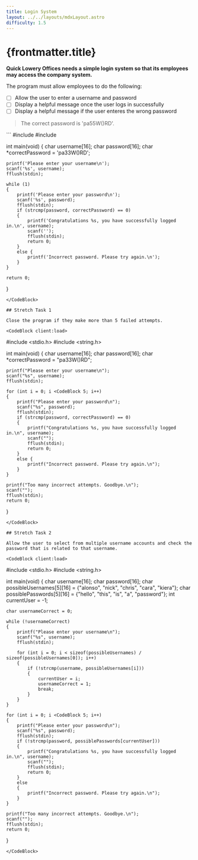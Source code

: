 ```yaml
---
title: Login System
layout: ../../layouts/mdxLayout.astro
difficulty: 1.5
---
```



# {frontmatter.title}

**Quick Lowery Offices needs a simple login system so that its employees may access the company system.**

The program must allow employees to do the following:
- [ ] Allow the user to enter a username and password
- [ ] Display a helpful message once the user logs in successfully
- [ ] Display a helpful message if the user enteres the wrong password

> The correct password is 'pa55W()RD'.

<CodeBlock client:load>
```
#include <stdio.h>
#include <string.h>

int main(void)
{
    char username[16];
    char password[16];
    char *correctPassword = 'pa33W()RD';

    printf('Please enter your username\n');
    scanf('%s', username);
    fflush(stdin);

    while (1)
    {
        printf('Please enter your password\n');
        scanf('%s', password);
        fflush(stdin);
        if (strcmp(password, correctPassword) == 0)
        {
            printf('Congratulations %s, you have successfully logged in.\n', username);
            scanf('');
            fflush(stdin);
            return 0;
        }
        else {
            printf('Incorrect password. Please try again.\n');
        }
    }

    return 0;
}
```
</CodeBlock>

## Stretch Task 1

Close the program if they make more than 5 failed attempts.

<CodeBlock client:load>
```
#include <stdio.h>
#include <string.h>

int main(void)
{
    char username[16];
    char password[16];
    char *correctPassword = "pa33W()RD";

    printf("Please enter your username\n");
    scanf("%s", username);
    fflush(stdin);

    for (int i = 0; i <CodeBlock 5; i++)
    {
        printf("Please enter your password\n");
        scanf("%s", password);
        fflush(stdin);
        if (strcmp(password, correctPassword) == 0)
        {
            printf("Congratulations %s, you have successfully logged in.\n", username);
            scanf("");
            fflush(stdin);
            return 0;
        }
        else {
            printf("Incorrect password. Please try again.\n");
        }
    }

    printf("Too many incorrect attempts. Goodbye.\n");
    scanf("");
    fflush(stdin);
    return 0;
}
```
</CodeBlock>

## Stretch Task 2

Allow the user to select from multiple username accounts and check the password that is related to that username.

<CodeBlock client:load>
```
#include <stdio.h>
#include <string.h>

int main(void)
{
    char username[16];
    char password[16];
    char possibleUsernames[5][16] = {"alonso", "nick", "chris", "cara", "kiera"};
    char possiblePasswords[5][16] = {"hello", "this", "is", "a", "password"};
    int currentUser = -1;

    char usernameCorrect = 0;

    while (!usernameCorrect)
    {
        printf("Please enter your username\n");
        scanf("%s", username);
        fflush(stdin);

        for (int i = 0; i < sizeof(possibleUsernames) / sizeof(possibleUsernames[0]); i++)
        {
            if (!strcmp(username, possibleUsernames[i]))
            {
                currentUser = i;
                usernameCorrect = 1;
                break;
            }
        }
    }

    for (int i = 0; i <CodeBlock 5; i++)
    {
        printf("Please enter your password\n");
        scanf("%s", password);
        fflush(stdin);
        if (!strcmp(password, possiblePasswords[currentUser]))
        {
            printf("Congratulations %s, you have successfully logged in.\n", username);
            scanf("");
            fflush(stdin);
            return 0;
        }
        else
        {
            printf("Incorrect password. Please try again.\n");
        }
    }

    printf("Too many incorrect attempts. Goodbye.\n");
    scanf("");
    fflush(stdin);
    return 0;
}
```
</CodeBlock>